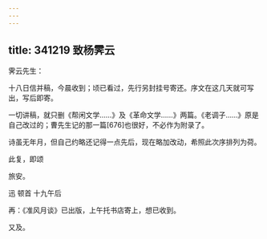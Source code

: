 ```yaml
---
---
---
```

title: 341219 致杨霁云
---




霁云先生：

十八日信并稿，今晨收到；顷已看过，先行另封挂号寄还。序文在这几天就可写出，写后即寄。

一切讲稿，就只删《帮闲文学……》及《革命文学……》两篇。《老调子……》原是自己改过的；曹先生记的那一篇[676]也很好，不必作为附录了。

诗虽无年月，但自己约略还记得一点先后，现在略加改动，希照此次序排列为荷。

此复，即颂

旅安。

迅 顿首 十九午后

再：《准风月谈》已出版，上午托书店寄上，想已收到。

又及。
